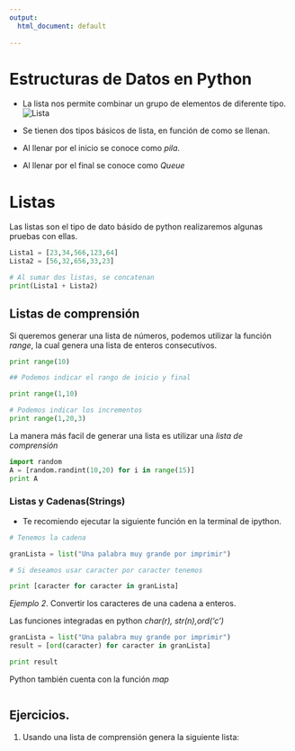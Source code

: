```yaml
---
output:
  html_document: default
  
---
```

# Estructuras de Datos en Python

- La lista nos permite combinar un grupo de elementos de diferente tipo.
![Lista](img/lista.jpg)

- Se tienen dos tipos básicos de lista, en función de como se llenan. 
- Al llenar por el inicio se conoce como *pila*.
- Al llenar por el final se conoce como *Queue*

# Listas


Las listas son el tipo de dato básido de python realizaremos algunas pruebas con ellas.

```python
Lista1 = [23,34,566,123,64]
Lista2 = [56,32,656,33,23]

# Al sumar dos listas, se concatenan
print(Lista1 + Lista2)

```

## Listas de comprensión

Si queremos generar una lista de números, podemos  utilizar la función *range*, la cual genera una lista de enteros consecutivos.

```python
print range(10)

## Podemos indicar el rango de inicio y final

print range(1,10)

# Podemos indicar los incrementos
print range(1,20,3)

```

La manera más facil de generar una lista es utilizar una *lista de comprensión*

```python
import random
A = [random.randint(10,20) for i in range(15)]
print A
```

### Listas y Cadenas(Strings)
- Te recomiendo ejecutar la siguiente función en la terminal de ipython.
```python
# Tenemos la cadena

granLista = list("Una palabra muy grande por imprimir")

# Si deseamos usar caracter por caracter tenemos

print [caracter for caracter in granLista]

```

*Ejemplo 2*. Convertir los caracteres de una cadena a enteros.  

Las funciones integradas en python *char(r), str(n),ord('c')*
```python
granLista = list("Una palabra muy grande por imprimir")
result = [ord(caracter) for caracter in granLista]

print result

```

Python también cuenta con la función *map*
```python

```

## Ejercicios.

1. Usando una lista de comprensión genera la siguiente lista:
```python

```



